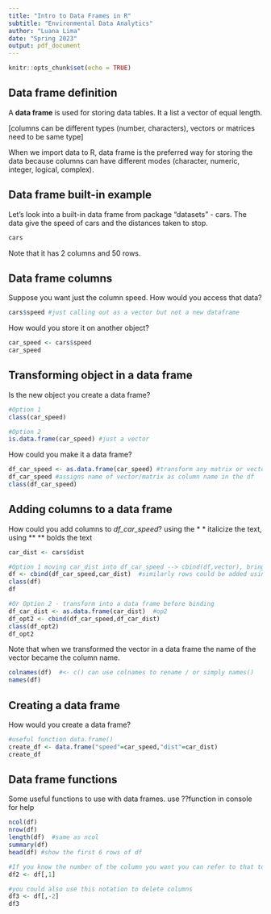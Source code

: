```yaml
---
title: "Intro to Data Frames in R"
subtitle: "Environmental Data Analytics"
author: "Luana Lima"
date: "Spring 2023"
output: pdf_document
---
```


```r
knitr::opts_chunk$set(echo = TRUE)
```

## Data frame definition

A **data frame** is used for storing data tables. It a list a vector of equal length.

[columns can be different types (number, characters), vectors or matrices need to be same type]

When we import data to R, data frame is the preferred way for storing the data because columns can have different modes (character, numeric, integer, logical, complex).

## Data frame built-in example

Let's look into a built-in data frame from package "datasets" - cars. The data give the speed of cars and the distances taken to stop.

```r
cars
```

Note that it has 2 columns and 50 rows.

## Data frame columns

Suppose you want just the column speed. How would you access that data?

```r
cars$speed #just calling out as a vector but not a new dataframe
```

How would you store it on another object?

```r
car_speed <- cars$speed
car_speed 
```

## Transforming object in a data frame

Is the new object you create a data frame?

```r
#Option 1
class(car_speed) 

#Option 2
is.data.frame(car_speed) #just a vector
```

How could you make it a data frame?

```r
df_car_speed <- as.data.frame(car_speed) #transform any matrix or vector as a df
df_car_speed #assigns name of vector/matrix as column name in the df
class(df_car_speed) 
```

## Adding columns to a data frame

How could you add columns to *df_car_speed*? using the * * italicize the text, using ** ** bolds the text

```r
car_dist <- cars$dist

#Option 1 moving car_dist into df_car_speed --> cbind(df,vector), brings column from df_car_speed
df <- cbind(df_car_speed,car_dist)  #similarly rows could be added using rbind()
class(df)
df

#Or Option 2 - transform into a data frame before binding
df_car_dist <- as.data.frame(car_dist)  #op2
df_opt2 <- cbind(df_car_speed,df_car_dist)
class(df_opt2)
df_opt2

```

Note that when we transformed the vector in a data frame the name of the vector became the column name.

```r
colnames(df)  #<- c() can use colnames to rename / or simply names()
names(df)
```

## Creating a data frame

How would you create a data frame?

```r
#useful function data.frame()
create_df <- data.frame("speed"=car_speed,"dist"=car_dist)
create_df
```

## Data frame functions

Some useful functions to use with data frames.
use ??function in console for help
```r
ncol(df)  
nrow(df)  
length(df)  #same as ncol
summary(df)
head(df) #show the first 6 rows of df

#If you know the number of the column you want you can refer to that to access column
df2 <- df[,1]

#you could also use this notation to delete columns
df3 <- df[,-2]
df3
```
